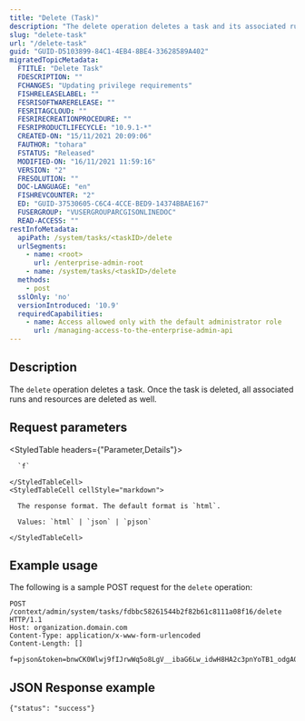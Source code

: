 ```yaml
---
title: "Delete (Task)"
description: "The delete operation deletes a task and its associated runs and resources."
slug: "delete-task"
url: "/delete-task"
guid: "GUID-D5103899-84C1-4EB4-8BE4-33628589A402"
migratedTopicMetadata:
  FTITLE: "Delete Task"
  FDESCRIPTION: ""
  FCHANGES: "Updating privilege requirements"
  FISHRELEASELABEL: ""
  FESRISOFTWARERELEASE: ""
  FESRITAGCLOUD: ""
  FESRIRECREATIONPROCEDURE: ""
  FESRIPRODUCTLIFECYCLE: "10.9.1-*"
  CREATED-ON: "15/11/2021 20:09:06"
  FAUTHOR: "tohara"
  FSTATUS: "Released"
  MODIFIED-ON: "16/11/2021 11:59:16"
  VERSION: "2"
  FRESOLUTION: ""
  DOC-LANGUAGE: "en"
  FISHREVCOUNTER: "2"
  ED: "GUID-37530605-C6C4-4CCE-BED9-14374BBAE167"
  FUSERGROUP: "VUSERGROUPARCGISONLINEDOC"
  READ-ACCESS: ""
restInfoMetadata:
  apiPath: /system/tasks/<taskID>/delete
  urlSegments:
    - name: <root>
      url: /enterprise-admin-root
    - name: /system/tasks/<taskID>/delete
  methods:
    - post
  sslOnly: 'no'
  versionIntroduced: '10.9'
  requiredCapabilities:
    - name: Access allowed only with the default administrator role
      url: /managing-access-to-the-enterprise-admin-api
---
```


## Description

The `delete` operation deletes a task. Once the task is deleted, all associated runs and resources are deleted as well.


##  Request parameters

<StyledTable headers={"Parameter,Details"}>
  <StyledTableRow>
    <StyledTableCell cellStyle="markdown">

      `f` 

    </StyledTableCell>
    <StyledTableCell cellStyle="markdown">

      The response format. The default format is `html`.

      Values: `html` | `json` | `pjson`

    </StyledTableCell>
  </StyledTableRow>
</StyledTable>


## Example usage

The following is a sample POST request for the `delete` operation:

```other
POST /context/admin/system/tasks/fdbbc58261544b2f82b61c8111a08f16/delete HTTP/1.1
Host: organization.domain.com
Content-Type: application/x-www-form-urlencoded
Content-Length: []

f=pjson&token=bnwCK0Wlwj9fIJrwWq5o8LgV__ibaG6Lw_idwH8HA2c3pnYoTB1_odgA0MIC7p8oKQr8sYVFTMbpEerYQf4pIx34a7QGyBTUPtx5VYpzI_xyi68qGVUOmO8ouQqWGQEDWW6Jc0dJrIOVZBJ4x3aHyaBgPnuUWZitcGssH6QYH47Nuk_b6NRChHBi_EglJutuOPbCKc96TmbfKkH7atbfCSecvv3nnVHYvC1s1j02ZZWqt6Q_idRuVhQVcfBbFkFw

```

## JSON Response example

```other
{"status": "success"}
```